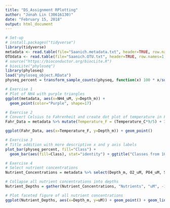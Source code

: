 ```yaml
---
title: "DS_Assignment RPlotting"
author: "Jonah Lin (30616130)"
date: "February 15, 2018"
output: html_document
---
```


```r
# Set-up
# install.packages("tidyverse")
library(tidyverse) 
metadata <- read.table(file="Saanich.metadata.txt", header=TRUE, row.names=1, sep="\t", na.strings=c("NAN", "NA", "."))
OTUdata <- read.table(file="Saanich.OTU.txt", header=TRUE, row.names=1, sep="\t", na.strings=c("NAN", "NA", "."))
# source("https://bioconductor.org/biocLite.R")  
# biocLite("phyloseq")  
library(phyloseq)  
load("phyloseq_object.RData")
physeq_percent = transform_sample_counts(physeq, function(x) 100 * x/sum(x))

# Exercise 1
# Plot of NH4 with purple triangles
ggplot(metadata, aes(x=NH4_uM, y=Depth_m)) +
  geom_point(color="Purple", shape=17)

# Exercise 2
# Convert Celsius to Fahrenheit and create dot plot of temperature in Fahrenheit against depth
Fahr_Data = metadata %>% mutate(Temperature_F = (Temperature_C*9/5) + 32) %>% select(Temperature_F, Depth_m)

ggplot(Fahr_Data, aes(x=Temperature_F, y=Depth_m)) + geom_point()

# Exercise 3
# Title addition with more descriptive x and y axis labels
plot_bar(physeq_percent, fill="Class") + 
  geom_bar(aes(fill=Class), stat="identity") + ggtitle("Classes from 10 to 200 m in Saanich Inlet") + xlab("Sample Depth") + ylab("Percent Relative Abundance") + theme(plot.title = element_text(size = 6))

# Exercise 4
# Select nutrient concentrations
Nutrient_Concentrations = metadata %>% select(Depth_m, O2_uM, PO4_uM, SiO2_uM, NO3_uM, NH4_uM, NO2_uM)

# Collapse all nutrient concentrations into depths
Nutrient_Depths = gather(Nutrient_Concentrations, "Nutrients", "uM", -1)

# Plot faceted figure of all nutrient concentrations
ggplot(Nutrient_Depths, aes(x=Depth_m, y=uM)) + geom_point() + geom_line() + facet_wrap(~Nutrients, scales="free_y")

```